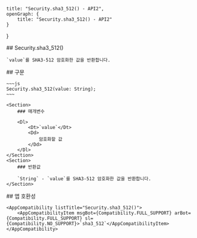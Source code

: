 
    title: "Security.sha3_512() - API2",
    openGraph: {
        title: "Security.sha3_512() - API2"
    }
}

<Section>
    ## Security.sha3_512()

    `value`를 SHA3-512 암호화한 값을 반환합니다.
</Section>
<Section>
    ## 구문

    ~~~js
    Security.sha3_512(value: String);
    ~~~

    <Section>
        ### 매개변수

        <Dl>
            <Dt>`value`</Dt>
            <Dd>
                암호화할 값
            </Dd>
        </Dl>
    </Section>
    <Section>
        ### 반환값

        `String` - `value`를 SHA3-512 암호화한 값을 반환합니다.
    </Section>
</Section>
<Section>
    ## 앱 호환성

    <AppCompatibility listTitle="Security.sha3_512()">
        <AppCompatibilityItem msgBot={Compatibility.FULL_SUPPORT} arBot={Compatibility.FULL_SUPPORT} sl={Compatibility.NO_SUPPORT}>`sha3_512`</AppCompatibilityItem>
    </AppCompatibility>
</Section>